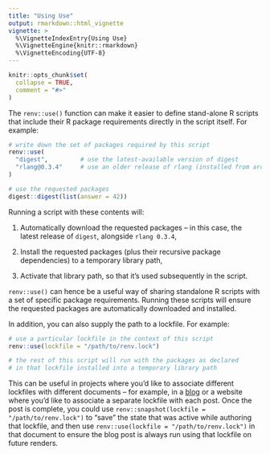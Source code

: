 ```yaml
---
title: "Using Use"
output: rmarkdown::html_vignette
vignette: >
  %\VignetteIndexEntry{Using Use}
  %\VignetteEngine{knitr::rmarkdown}
  %\VignetteEncoding{UTF-8}
---
```


```r
knitr::opts_chunk$set(
  collapse = TRUE,
  comment = "#>"
)
```

The `renv::use()` function can make it easier to define stand-alone R scripts
that include their R package requirements directly in the script itself.
For example:

```r

# write down the set of packages required by this script
renv::use(
  "digest",         # use the latest-available version of digest
  "rlang@0.3.4"     # use an older release of rlang (installed from archive)
)

# use the requested packages
digest::digest(list(answer = 42))

```

Running a script with these contents will:

1. Automatically download the requested packages -- in this case,
   the latest release of `digest`, alongside `rlang 0.3.4`,

2. Install the requested packages (plus their recursive package dependencies) to
   a temporary library path,
   
3. Activate that library path, so that it's used subsequently in the script.

`renv::use()` can hence be a useful way of sharing standalone R scripts with
a set of specific package requirements. Running these scripts will ensure the
requested packages are automatically downloaded and installed.

In addition, you can also supply the path to a lockfile. For example:

```r

# use a particular lockfile in the context of this script
renv::use(lockfile = "/path/to/renv.lock")

# the rest of this script will run with the packages as declared
# in that lockfile installed into a temporary library path
```

This can be useful in projects where you'd like to associate different lockfiles
with different documents -- for example, in a [blog][blogdown] or a website
where you'd like to associate a separate lockfile with each post. Once the
post is complete, you could use `renv::snapshot(lockfile = "/path/to/renv.lock")`
to "save" the state that was active while authoring that lockfile, and then use
`renv::use(lockfile = "/path/to/renv.lock")` in that document to ensure the blog
post is always run using that lockfile on future renders.


[blogdown]: https://bookdown.org/yihui/blogdown/
